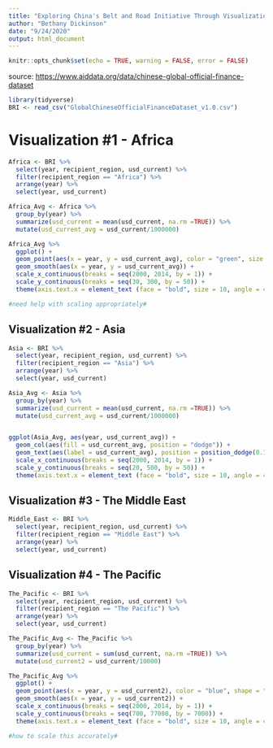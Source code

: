 ```yaml
---
title: "Exploring China's Belt and Road Initiative Through Visualizations"
author: "Bethany Dickinson"
date: "9/24/2020"
output: html_document
---
```


```r
knitr::opts_chunk$set(echo = TRUE, warning = FALSE, error = FALSE)
```
source: <https://www.aiddata.org/data/chinese-global-official-finance-dataset>

```r

library(tidyverse)
BRI <- read_csv("GlobalChineseOfficialFinanceDataset_v1.0.csv")

```

# Visualization #1 - Africa
```r

Africa <- BRI %>%
  select(year, recipient_region, usd_current) %>%
  filter(recipient_region == "Africa") %>%
  arrange(year) %>%
  select(year, usd_current)

Africa_Avg <- Africa %>%
  group_by(year) %>%
  summarize(usd_current = mean(usd_current, na.rm =TRUE)) %>%
  mutate(usd_current_avg = usd_current/1000000)

Africa_Avg %>%
  ggplot() +
  geom_point(aes(x = year, y = usd_current_avg), color = "green", size = 3) +
  geom_smooth(aes(x = year, y = usd_current_avg)) +
  scale_x_continuous(breaks = seq(2000, 2014, by = 1)) +
  scale_y_continuous(breaks = seq(30, 300, by = 50)) +
  theme(axis.text.x = element_text (face = "bold", size = 10, angle = 45))

#need help with scaling appropriately#
```



## Visualization #2 - Asia
```r

Asia <- BRI %>%
  select(year, recipient_region, usd_current) %>%
  filter(recipient_region == "Asia") %>%
  arrange(year) %>%
  select(year, usd_current)

Asia_Avg <- Asia %>%
  group_by(year) %>%
  summarize(usd_current = mean(usd_current, na.rm =TRUE)) %>% 
  mutate(usd_current_avg = usd_current/1000000)


ggplot(Asia_Avg, aes(year, usd_current_avg)) +
  geom_col(aes(fill = usd_current_avg, position = "dodge")) +
  geom_text(aes(label = usd_current_avg), position = position_dodge(0.1)) +
  scale_x_continuous(breaks = seq(2000, 2014, by = 1)) +
  scale_y_continuous(breaks = seq(20, 500, by = 50)) +
  theme(axis.text.x = element_text (face = "bold", size = 10, angle = 45))

```




## Visualization #3 - The Middle East
```r

Middle_East <- BRI %>% 
  select(year, recipient_region, usd_current) %>%
  filter(recipient_region == "Middle East") %>%
  arrange(year) %>%
  select(year, usd_current)


```


## Visualization #4 - The Pacific 

```r

The_Pacific <- BRI %>%
  select(year, recipient_region, usd_current) %>%
  filter(recipient_region == "The Pacific") %>%
  arrange(year) %>%
  select(year, usd_current) 

The_Pacific_Avg <- The_Pacific %>%
  group_by(year) %>%
  summarize(usd_current = sum(usd_current, na.rm =TRUE)) %>%
  mutate(usd_current2 = usd_current/10000) 

The_Pacific_Avg %>%
  ggplot() +
  geom_point(aes(x = year, y = usd_current2), color = "blue", shape = "triangle") +
  geom_smooth(aes(x = year, y = usd_current2)) +
  scale_x_continuous(breaks = seq(2000, 2014, by = 1)) +
  scale_y_continuous(breaks = seq(700, 77000, by = 7000)) +
  theme(axis.text.x = element_text (face = "bold", size = 10, angle = 45))

#how to scale this accurately#
```


